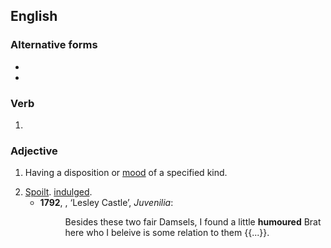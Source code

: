 ==English==

===Alternative forms===
* {{l|en|humored}}
* {{l|en|humour'd}}

===Verb===
{{head|en|verb form}}

# {{en-past of|humour}}

===Adjective===
{{en-adj}}

# {{lb|en|in compounds}} Having a disposition or [[mood]] of a specified kind. {{defdate|from 16th c.}}
# [[spoilt|Spoilt]]. [[indulged]]. {{defdate|from 17th c.}}
#*'''1792''', {{w|Jane Austen}}, ‘Lesley Castle’, ''Juvenilia'':
#*:Besides these two fair Damsels, I found a little '''humoured''' Brat here who I beleive is some relation to them {{...}}.